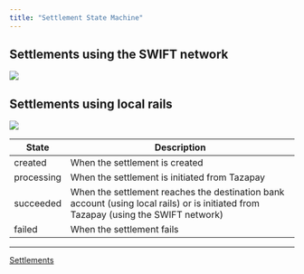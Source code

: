 ```yaml
---
title: "Settlement State Machine"
---
```


## Settlements using the SWIFT network

![](/images/docs/63fb4c2222c905dd28cc0cb4f091bc88f8dd0a8ab609792b2371b3006d20c543-image.png)

## Settlements using local rails

![](/images/docs/626511e4b3e6b0ca49f6e8b24a67309bb6ccf1b7c46f7ff883a63ebc215f0d76-image.png)

| State      | Description                                                                                                                         |
| ---------- | ----------------------------------------------------------------------------------------------------------------------------------- |
| created    | When the settlement is created                                                                                                      |
| processing | When the settlement is initiated from Tazapay                                                                                       |
| succeeded  | When the settlement reaches the destination bank account (using local rails) or is initiated from Tazapay (using the SWIFT network) |
| failed     | When the settlement fails                                                                                                           |

***

[Settlements](/docs/settlements)
